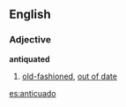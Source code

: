 ==English==

===Adjective===
'''antiquated'''
# [[old-fashioned]], [[out of date]]

[[es:anticuado]]